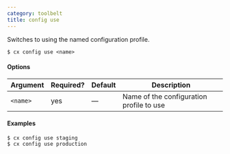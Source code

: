 ```yaml
---
category: toolbelt
title: config use
---
```


Switches to using the named configuration profile.

```shell
$ cx config use <name>
```

#### Options

| Argument | Required? | Default | Description |
|  ---  |  ---  |  ---  |  ---  |
| `<name>` | yes | — | Name of the configuration profile to use |

#### Examples

```shell
$ cx config use staging
$ cx config use production
```